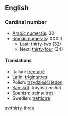 ==English==
===Cardinal number===
*[[w:Arabic numerals|Arabic numerals]]: 33
*[[w:Roman numerals|Roman numerals]]: XXXIII
**Last: [[thirty-two]] (32)
**Next: [[thirty-four]] (34)

====Translations====
*Italian: [[trentatrè]]
*[[Latin]]: [[trigintatres]]
*Polish: [[trzydzieści jeden]]
*[[Sanskrit]]: tráyastri''m''shat
*Spanish: [[treintaitrés]]
*Swedish: [[trettiotre]]

[[sv:thirty-three]]